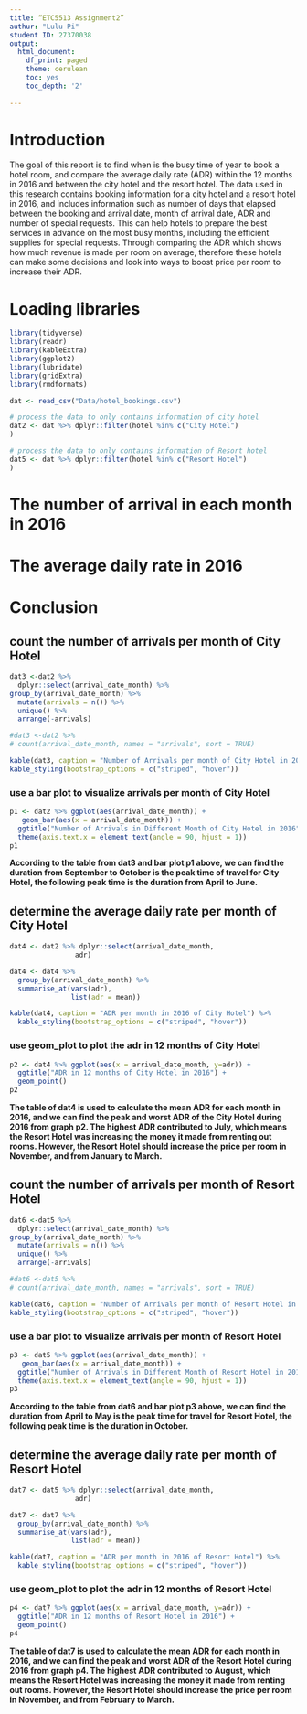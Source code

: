 ```yaml
---
title: “ETC5513 Assignment2”
authur: "Lulu Pi"
student ID: 27370038
output:
  html_document:
    df_print: paged
    theme: cerulean
    toc: yes
    toc_depth: '2'
  
---
```


# Introduction 
The goal of this report is to find when is the busy time of year to book a hotel room, and compare the average daily rate (ADR) within the 12 months in 2016 and between the city hotel and the resort hotel. 
The data used in this research contains booking information for a city hotel and a resort hotel in 2016, and includes information such as number of days that elapsed between the booking and arrival date, month of arrival date, ADR and number of special requests. 
This can help hotels to prepare the best services in advance on the most busy months, including the efficient supplies for special requests. Through comparing the ADR which shows how much revenue is made per room on average, therefore these hotels can make some decisions and look into ways to boost price per room to increase their ADR. 


# Loading libraries

```r
library(tidyverse)
library(readr)
library(kableExtra)
library(ggplot2)
library(lubridate)
library(gridExtra)
library(rmdformats)

```

```r
dat <- read_csv("Data/hotel_bookings.csv")
```

```r
# process the data to only contains information of city hotel
dat2 <- dat %>% dplyr::filter(hotel %in% c("City Hotel")
)
```
```r
# process the data to only contains information of Resort hotel
dat5 <- dat %>% dplyr::filter(hotel %in% c("Resort Hotel")
)
```

# The number of arrival in each month in 2016

# The average daily rate in 2016


# Conclusion



## count the number of arrivals per month of City Hotel
```r
dat3 <-dat2 %>%
  dplyr::select(arrival_date_month) %>%
group_by(arrival_date_month) %>%
  mutate(arrivals = n()) %>%
  unique() %>%
  arrange(-arrivals)

#dat3 <-dat2 %>%  
# count(arrival_date_month, names = "arrivals", sort = TRUE)

kable(dat3, caption = "Number of Arrivals per month of City Hotel in 2016") %>%
kable_styling(bootstrap_options = c("striped", "hover"))
```

### use a bar plot to visualize arrivals per month of City Hotel
```r
p1 <- dat2 %>% ggplot(aes(arrival_date_month)) +
   geom_bar(aes(x = arrival_date_month)) +
  ggtitle("Number of Arrivals in Different Month of City Hotel in 2016") + 
  theme(axis.text.x = element_text(angle = 90, hjust = 1))
p1
```

**According to the table from dat3 and bar plot p1 above, we can find the duration from September to October is the peak time of travel for City Hotel, the following peak time is the duration from April to June.**

## determine the average daily rate per month of City Hotel
```r
dat4 <- dat2 %>% dplyr::select(arrival_date_month,
                adr)

dat4 <- dat4 %>%
  group_by(arrival_date_month) %>%
  summarise_at(vars(adr),
               list(adr = mean))

kable(dat4, caption = "ADR per month in 2016 of City Hotel") %>%
  kable_styling(bootstrap_options = c("striped", "hover"))

```

### use geom_plot to plot the adr in 12 months of City Hotel
```r
p2 <- dat4 %>% ggplot(aes(x = arrival_date_month, y=adr)) +
  ggtitle("ADR in 12 months of City Hotel in 2016") +
  geom_point()
p2
```  

**The table of dat4 is used to calculate the mean ADR for each month in 2016, and we can find the peak and worst ADR of the City Hotel during 2016 from graph p2. The highest ADR contributed to July, which means the Resort Hotel was increasing the money it made from renting out rooms. However, the Resort Hotel should increase the price per room in November, and from January to March.**



## count the number of arrivals per month of Resort Hotel
```r
dat6 <-dat5 %>%
  dplyr::select(arrival_date_month) %>%
group_by(arrival_date_month) %>%
  mutate(arrivals = n()) %>%
  unique() %>%
  arrange(-arrivals)

#dat6 <-dat5 %>%  
# count(arrival_date_month, names = "arrivals", sort = TRUE)

kable(dat6, caption = "Number of Arrivals per month of Resort Hotel in 2016") %>%
kable_styling(bootstrap_options = c("striped", "hover"))
```

### use a bar plot to visualize arrivals per month of Resort Hotel
```r
p3 <- dat5 %>% ggplot(aes(arrival_date_month)) +
   geom_bar(aes(x = arrival_date_month)) +
  ggtitle("Number of Arrivals in Different Month of Resort Hotel in 2016") + 
  theme(axis.text.x = element_text(angle = 90, hjust = 1))
p3
```

**According to the table from dat6 and bar plot p3 above, we can find the duration from April to May is the peak time for travel for Resort Hotel, the following peak time is the duration in October.**


## determine the average daily rate per month of Resort Hotel
```r
dat7 <- dat5 %>% dplyr::select(arrival_date_month,
                adr)

dat7 <- dat7 %>%
  group_by(arrival_date_month) %>%
  summarise_at(vars(adr),
               list(adr = mean))

kable(dat7, caption = "ADR per month in 2016 of Resort Hotel") %>%
  kable_styling(bootstrap_options = c("striped", "hover"))
```

### use geom_plot to plot the adr in 12 months of Resort Hotel
```r
p4 <- dat7 %>% ggplot(aes(x = arrival_date_month, y=adr)) +
  ggtitle("ADR in 12 months of Resort Hotel in 2016") +
  geom_point()
p4
``` 

**The table of dat7 is used to calculate the mean ADR for each month in 2016, and we can find the peak and worst ADR of the Resort Hotel during 2016 from graph p4. The highest ADR contributed to August, which means the Resort Hotel was increasing the money it made from renting out rooms. However, the Resort Hotel should increase the price per room in November, and from February to March.**
